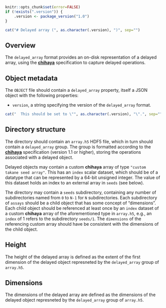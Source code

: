 ```r
knitr::opts_chunk$set(error=FALSE)
if (!exists(".version")) {
    .version <- package_version("1.0")
}
```

```r
cat("# Delayed array (", as.character(.version), ")", sep="")
```

## Overview

The `delayed_array` format provides an on-disk representation of a delayed array,
using the [**chihaya**](https://github.com/ArtifactDB/chihaya) specification to capture delayed operations.

## Object metadata

The `OBJECT` file should contain a `delayed_array` property, itself a JSON object with the following properties:

- `version`, a string specifying the version of the `delayed_array` format.
```r
cat("  This should be set to \"", as.character(.version), "\".", sep="")
```

## Directory structure

The directory should contain an `array.h5` HDF5 file, which in turn should contain a `delayed_array` group.
The group is formatted according to the [**chihaya**](https://github.com/ArtifactDB/chihaya) specification (version 1.1 or higher),
storing the operations associated with a delayed object.

Delayed objects may contain a custom **chihaya** array of type `"custom takane seed array"`.
This has an `index` scalar dataset, which should be of a datatype that can be represented by a 64-bit unsigned integer.
The value of this dataset holds an index to an external array in `seeds` (see below).

The directory may contain a `seeds` subdirectory, containing any number of subdirectories named from `0` to `N-1` for `N` subdirectories.
Each subdirectory of `assays` should be a child object that has some concept of "dimensions".
Each child object should be referenced at least once by an `index` dataset of a custom **chihaya** array of the aforementioned type in `array.h5`,
e.g., an `index` of 1 refers to the subdirectory `seeds/1`. 
The `dimensions` of the referencing custom array should have be consistent with the dimensions of the child object.

## Height

The height of the delayed array is defined as the extent of the first dimension of the delayed object represneted by the `delayed_array` group of `array.h5`.

## Dimensions

The dimensions of the delayed array are defined as the dimensions of the delayed object represneted by the `delayed_array` group of `array.h5`.
